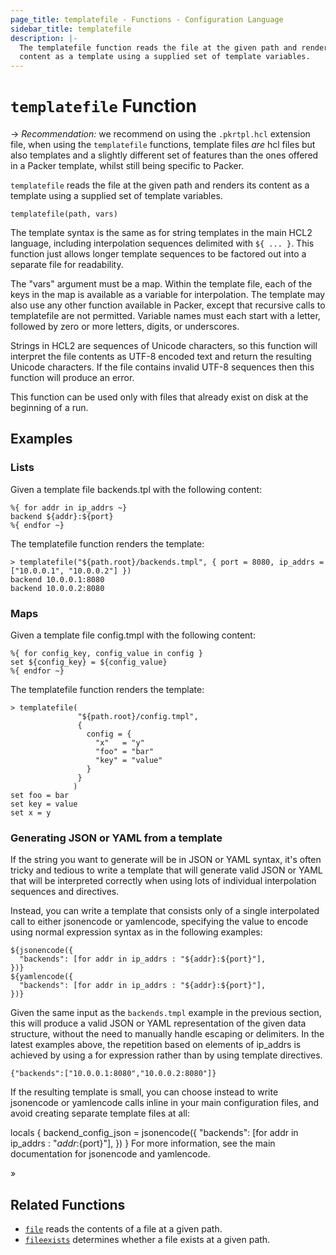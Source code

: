```yaml
---
page_title: templatefile - Functions - Configuration Language
sidebar_title: templatefile
description: |-
  The templatefile function reads the file at the given path and renders its
  content as a template using a supplied set of template variables.
---
```


# `templatefile` Function

-> *Recommendation:* we recommend on using the `.pkrtpl.hcl` extension file,
when using the `templatefile` functions, template files *are* hcl files but also
templates and a slightly different set of features than the ones offered in a
Packer template, whilst still being specific to Packer.

`templatefile` reads the file at the given path and renders its content as a
template using a supplied set of template variables.

```hcl
templatefile(path, vars)
```

The template syntax is the same as for string templates in the main HCL2
language, including interpolation sequences delimited with `${ ... }`. This
function just allows longer template sequences to be factored out into a
separate file for readability.

The "vars" argument must be a map. Within the template file, each of the keys in
the map is available as a variable for interpolation. The template may also use
any other function available in Packer, except that recursive calls to
templatefile are not permitted. Variable names must each start with a letter,
followed by zero or more letters, digits, or underscores.

Strings in HCL2 are sequences of Unicode characters, so this function will
interpret the file contents as UTF-8 encoded text and return the resulting
Unicode characters. If the file contains invalid UTF-8 sequences then this
function will produce an error.

This function can be used only with files that already exist on disk at the
beginning of a run.

## Examples

### Lists

Given a template file backends.tpl with the following content:

```hcl
%{ for addr in ip_addrs ~}
backend ${addr}:${port}
%{ endfor ~}
```
The templatefile function renders the template:

```shell-session
> templatefile("${path.root}/backends.tmpl", { port = 8080, ip_addrs = ["10.0.0.1", "10.0.0.2"] })
backend 10.0.0.1:8080
backend 10.0.0.2:8080
```

### Maps

Given a template file config.tmpl with the following content:
```hcl
%{ for config_key, config_value in config }
set ${config_key} = ${config_value}
%{ endfor ~}
```
The templatefile function renders the template:
```shell-session
> templatefile(
               "${path.root}/config.tmpl",
               {
                 config = {
                   "x"   = "y"
                   "foo" = "bar"
                   "key" = "value"
                 }
               }
              )
set foo = bar
set key = value
set x = y
```

### Generating JSON or YAML from a template

If the string you want to generate will be in JSON or YAML syntax, it's often
tricky and tedious to write a template that will generate valid JSON or YAML
that will be interpreted correctly when using lots of individual interpolation
sequences and directives.

Instead, you can write a template that consists only of a single interpolated
call to either jsonencode or yamlencode, specifying the value to encode using
normal expression syntax as in the following examples:

```hcl
${jsonencode({
  "backends": [for addr in ip_addrs : "${addr}:${port}"],
})}
${yamlencode({
  "backends": [for addr in ip_addrs : "${addr}:${port}"],
})}
```

Given the same input as the `backends.tmpl` example in the previous section,
this will produce a valid JSON or YAML representation of the given data
structure, without the need to manually handle escaping or delimiters. In the
latest examples above, the repetition based on elements of ip_addrs is achieved
by using a for expression rather than by using template directives.

```
{"backends":["10.0.0.1:8080","10.0.0.2:8080"]}
```
If the resulting template is small, you can choose instead to write jsonencode or yamlencode calls inline in your main configuration files, and avoid creating separate template files at all:

locals {
  backend_config_json = jsonencode({
    "backends": [for addr in ip_addrs : "${addr}:${port}"],
  })
}
For more information, see the main documentation for jsonencode and yamlencode.

»

## Related Functions

- [`file`](/docs/templates/hcl_templates/functions/file/file) reads the contents
  of a file at a given path.
- [`fileexists`](/docs/templates/hcl_templates/functions/file/fileexists)
  determines whether a file exists at a given path.

